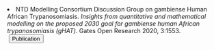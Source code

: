 <li> NTD Modelling Consortium Discussion Group on gambiense Human African Trypanosomiasis. _Insights from quantitative and mathematical modelling on the proposed 2030 goal for gambiense human African trypanosomiasis (gHAT)._ Gates Open Research 2020, 3:1553.  
  <a href="https://doi.org/10.12688/gatesopenres.13070.2" style="margin-left: 0.25em" target="_blank">
    <button class="button1">
      <i class="fa-solid fa-feather"> </i> Publication
    </button>
  </a>
</li>
